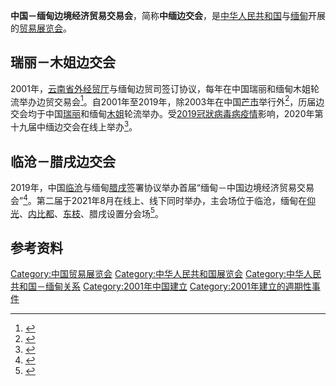 '''中国－缅甸边境经济贸易交易会'''，简称'''中缅边交会'''，是[[中华人民共和国|中华人民共和国]]与[[缅甸|缅甸]]开展的[[贸易展览会|贸易展览会]]。

==瑞丽－木姐边交会==
2001年，[[云南省商务厅|云南省外经贸厅]]与缅甸{{le|商业部 (缅甸)|Ministry of Commerce (Myanmar)|贸易部}}边贸司签订协议，每年在中国瑞丽和缅甸木姐轮流举办边贸交易会<ref>{{cite book |author=何文忠,杨进才 主编; 云南省瑞丽市地方志编纂委员会 编 |title=瑞丽市志 1978-2005 |location=昆明 |publisher=云南人民出版社 |date=2012 |isbn=978-7-222-10316-0 |page=166 }}</ref>。自2001年至2019年，除2003年在中国[[芒市|芒市]]举行外<ref>{{cite book |author1=张建章 主编 |author2=《德宏年鉴》编辑委员会 编 |title=德宏年鉴2004 |location= |publisher= |date=2004 |isbn= }}</ref>{{rp|181}}，历届边交会均于中国[[瑞丽市|瑞丽]]和缅甸[[木姐|木姐]]轮流举办。受[[2019冠狀病毒病疫情|2019冠狀病毒病疫情]]影响，2020年第十九届中缅边交会在线上举办<ref>{{cite news |author1=刘梦 |author2=张智仁 |title=第十九届中缅边交会“云”开幕 |url=http://ebz.dhtjb.com/html/2020-12/16/content_46744_12768313.htm |newspaper=[[德宏团结报|德宏团结报]] |date=2020-12-16 |access-date=2021-02-08 }}</ref>。

==临沧－腊戌边交会==
2019年，中国[[临沧市|临沧]]与缅甸[[腊戌|腊戌]]签署协议举办首届“缅甸－中国边境经济贸易交易会”<ref>{{cite news |author=车宏亮 |title=首届缅甸（腊戍）-中国（临沧）边交会开幕 |url=http://www.xinhuanet.com/world/2019-11/21/c_1125259624.htm |newspaper=[[新华网|新华网]] |date=2019-11-21 |access-date=2021-02-08 }}</ref>。第二届于2021年8月在线上、线下同时举办，主会场位于临沧，缅甸在[[仰光|仰光]]、[[内比都|内比都]]、[[东枝|东枝]]、腊戌设置分会场<ref>{{cite news |author=李春林 |title=第二届中缅（临沧）边交会开幕 |url=http://yn.people.com.cn/n2/2021/0826/c378439-34884469.html |newspaper=云南日报 |date=2021-08-26 |access-date=2021-08-30 }}</ref>。

==参考资料==
{{reflist}}

[[Category:中国贸易展览会|Category:中国贸易展览会]]
[[Category:中华人民共和国展览会|Category:中华人民共和国展览会]]
[[Category:中华人民共和国－缅甸关系|Category:中华人民共和国－缅甸关系]]
[[Category:2001年中国建立|Category:2001年中国建立]]
[[Category:2001年建立的週期性事件|Category:2001年建立的週期性事件]]